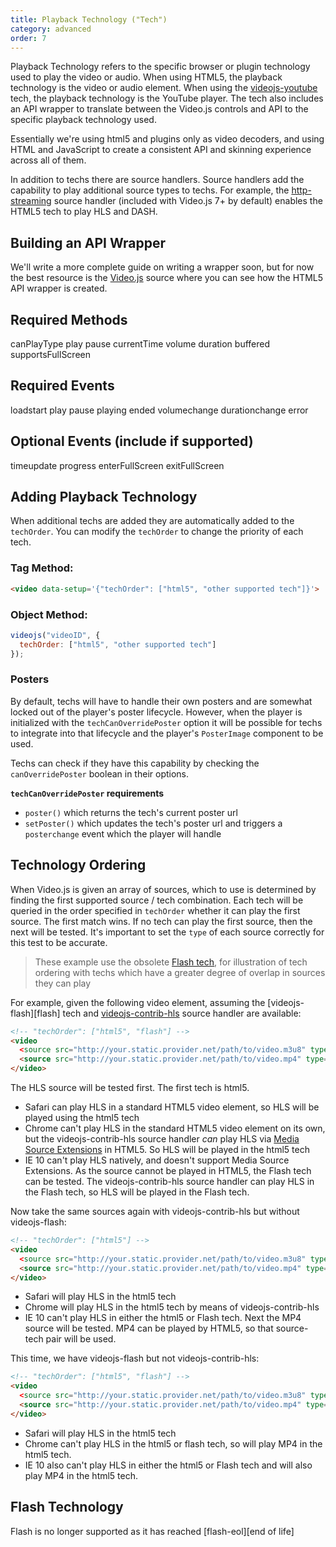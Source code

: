 ```yaml
---
title: Playback Technology ("Tech")
category: advanced
order: 7
---
```


Playback Technology refers to the specific browser or plugin technology used to play the video or audio. When using HTML5, the playback technology is the video or audio element. When using the [videojs-youtube][youtube] tech, the playback technology is the YouTube player. The tech also includes an API wrapper to translate between the Video.js controls and API to the specific playback technology used.

Essentially we're using html5 and plugins only as video decoders, and using HTML and JavaScript to create a consistent API and skinning experience across all of them.

In addition to techs there are source handlers. Source handlers add the capability to play additional source types to techs. For example, the [http-streaming][http-streaming] source handler (included with Video.js 7+ by default) enables the HTML5 tech to play HLS and DASH.

## Building an API Wrapper

We'll write a more complete guide on writing a wrapper soon, but for now the best resource is the [Video.js](https://github.com/videojs/video.js/tree/main/src/js/tech) source where you can see how the HTML5 API wrapper is created.

## Required Methods

canPlayType
play
pause
currentTime
volume
duration
buffered
supportsFullScreen

## Required Events

loadstart
play
pause
playing
ended
volumechange
durationchange
error

## Optional Events (include if supported)

timeupdate
progress
enterFullScreen
exitFullScreen

## Adding Playback Technology

When additional techs are added they are automatically added to the `techOrder`. You can modify the `techOrder` to change the priority of each tech.

### Tag Method:

```html
<video data-setup='{"techOrder": ["html5", "other supported tech"]}'>
```

### Object Method:

```js
videojs("videoID", {
  techOrder: ["html5", "other supported tech"]
});
```

### Posters

By default, techs will have to handle their own posters and are somewhat locked out of the player's poster lifecycle.
However, when the player is initialized with the `techCanOverridePoster` option
it will be possible for techs to integrate into that lifecycle  and the player's `PosterImage` component to be used.

Techs can check if they have this capability by checking the `canOverridePoster` boolean in their options.

**`techCanOverridePoster` requirements**

* `poster()` which returns the tech's current poster url
* `setPoster()` which updates the tech's poster url and triggers a `posterchange` event
  which the player will handle

## Technology Ordering

When Video.js is given an array of sources, which to use is determined by finding the first supported source / tech combination. Each tech will be queried in the order specified in `techOrder` whether it can play the first source. The first match wins. If no tech can play the first source, then the next will be tested. It's important to set the `type` of each source correctly for this test to be accurate.

> These example use the obsolete [Flash tech][flash-eol], for illustration of tech ordering with techs which have a greater degree of overlap in sources they can play

For example, given the following video element, assuming the [videojs-flash][flash] tech and [videojs-contrib-hls][hls] source handler are available:

```html
<!-- "techOrder": ["html5", "flash"] -->
<video
  <source src="http://your.static.provider.net/path/to/video.m3u8" type="application/x-mpegURL">
  <source src="http://your.static.provider.net/path/to/video.mp4" type="video/mp4">
</video>
```

The HLS source will be tested first. The first tech is html5.

* Safari can play HLS in a standard HTML5 video element, so HLS will be played using the html5 tech
* Chrome can't play HLS in the standard HTML5 video element on its own, but the videojs-contrib-hls source handler _can_ play HLS via [Media Source Extensions][mse] in HTML5. So HLS will be played in the html5 tech
* IE 10 can't play HLS natively, and doesn't support Media Source Extensions. As the source cannot be played in HTML5, the Flash tech can be tested. The videojs-contrib-hls source handler can play HLS in the Flash tech, so HLS will be played in the Flash tech.

Now take the same sources again with videojs-contrib-hls but without videojs-flash:

```html
<!-- "techOrder": ["html5"] -->
<video
  <source src="http://your.static.provider.net/path/to/video.m3u8" type="application/x-mpegURL">
  <source src="http://your.static.provider.net/path/to/video.mp4" type="video/mp4">
</video>
```

* Safari will play HLS in the html5 tech
* Chrome will play HLS in the html5 tech by means of videojs-contrib-hls
* IE 10 can't play HLS in either the html5 or Flash tech. Next the MP4 source will be tested. MP4 can be played by HTML5, so that source-tech pair will be used.

This time, we have videojs-flash but not videojs-contrib-hls:

```html
<!-- "techOrder": ["html5", "flash"] -->
<video
  <source src="http://your.static.provider.net/path/to/video.m3u8" type="application/x-mpegURL">
  <source src="http://your.static.provider.net/path/to/video.mp4" type="video/mp4">
</video>
```

* Safari will play HLS in the html5 tech
* Chrome can't play HLS in the html5 or flash tech, so will play MP4 in the html5 tech.
* IE 10 also can't play HLS in either the html5 or Flash tech and will also play MP4 in the html5 tech.

## Flash Technology

Flash is no longer supported as it has reached [flash-eol][end of life]

[flash-eol]: https://www.adobe.com/products/flashplayer/end-of-life.html

[hls]: https://github.com/videojs/videojs-contrib-hls

[http-streaming]: https://github.com/videojs/http-streaming

[mse]: https://en.wikipedia.org/wiki/Media_Source_Extensions

[youtube]: https://github.com/videojs/videojs-youtube
